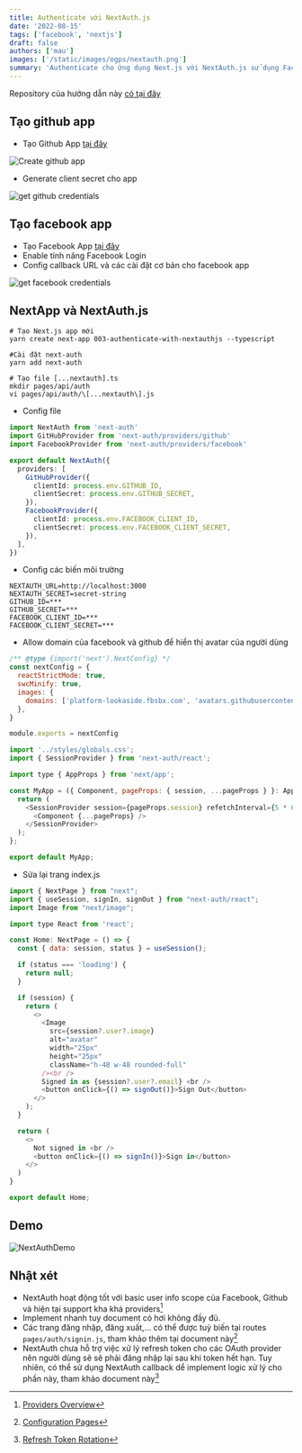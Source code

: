 ```yaml
---
title: Authenticate với NextAuth.js
date: '2022-08-15'
tags: ['facebook', 'nextjs']
draft: false
authors: ['mau']
images: ['/static/images/ogps/nextauth.png']
summary: 'Authenticate cho ứng dụng Next.js với NextAuth.js sử dụng Facebook & Github làm OAuth provider'
---
```


<TOCInline toc={props.toc} asDisclosure />

Repository của hướng dẫn này [có tại đây](https://github.com/vntechies/003-authenticate-with-nextauthjs)

## Tạo github app

- Tạo Github App [tại đây](https://github.com/settings/apps)

![Create github app](/static/images/assets/github-create.png)

- Generate client secret cho app

![get github credentials](/static/images/assets/github-app.png)

## Tạo facebook app

- Tạo Facebook App [tại đây](https://developers.facebook.com/apps/create/)
- Enable tính năng Facebook Login
- Config callback URL và các cài đặt cơ bản cho facebook app

![get facebook credentials](/static/images/assets/facebook-app.png)

## NextApp và NextAuth.js

```shell:shell
# Tạo Next.js app mới
yarn create next-app 003-authenticate-with-nextauthjs --typescript

#Cài đặt next-auth
yarn add next-auth

# Tạo file [...nextauth].ts
mkdir pages/api/auth
vi pages/api/auth/\[...nextauth\].js
```

- Config file

```js:[...nextauth].ts
import NextAuth from 'next-auth'
import GitHubProvider from 'next-auth/providers/github'
import FacebookProvider from 'next-auth/providers/facebook'

export default NextAuth({
  providers: [
    GitHubProvider({
      clientId: process.env.GITHUB_ID,
      clientSecret: process.env.GITHUB_SECRET,
    }),
    FacebookProvider({
      clientId: process.env.FACEBOOK_CLIENT_ID,
      clientSecret: process.env.FACEBOOK_CLIENT_SECRET,
    }),
  ],
})
```

- Config các biến môi trường

```env:.env.local
NEXTAUTH_URL=http://localhost:3000
NEXTAUTH_SECRET=secret-string
GITHUB_ID=***
GITHUB_SECRET=***
FACEBOOK_CLIENT_ID=***
FACEBOOK_CLIENT_SECRET=***
```

- Allow domain của facebook và github để hiển thị avatar của người dùng

```js:next.config.js
/** @type {import('next').NextConfig} */
const nextConfig = {
  reactStrictMode: true,
  swcMinify: true,
  images: {
    domains: ['platform-lookaside.fbsbx.com', 'avatars.githubusercontent.com'],
  },
}

module.exports = nextConfig
```

```js:pages/_app.js
import '../styles/globals.css';
import { SessionProvider } from 'next-auth/react';

import type { AppProps } from 'next/app';

const MyApp = ({ Component, pageProps: { session, ...pageProps } }: AppProps) => {
  return (
    <SessionProvider session={pageProps.session} refetchInterval={5 * 60}>
      <Component {...pageProps} />
    </SessionProvider>
  );
};

export default MyApp;
```

- Sửa lại trang index.js

```js:pages/index.js
import { NextPage } from "next";
import { useSession, signIn, signOut } from "next-auth/react";
import Image from "next/image";

import type React from 'react';

const Home: NextPage = () => {
  const { data: session, status } = useSession();

  if (status === 'loading') {
    return null;
  }

  if (session) {
    return (
      <>
        <Image
          src={session?.user?.image}
          alt="avatar"
          width="25px"
          height="25px"
          className="h-48 w-48 rounded-full"
        /><br />
        Signed in as {session?.user?.email} <br />
        <button onClick={() => signOut()}>Sign Out</button>
      </>
    );
  }

  return (
    <>
      Not signed in <br />
      <button onClick={() => signIn()}>Sign in</button>
    </>
  )
}

export default Home;
```

## Demo

![NextAuthDemo](/static/images/assets/next-auth-demo.png)

## Nhật xét

- NextAuth hoạt động tốt với basic user info scope của Facebook, Github và hiện tại support kha khá providers[^1]
- Implement nhanh tuy document có hơi không đầy đủ.
- Các trang đăng nhập, đăng xuất,... có thể được tuỳ biến tại routes `pages/auth/signin.js`, tham khảo thêm tại document này[^2]
- NextAuth chưa hỗ trợ việc xử lý refresh token cho các OAuth provider nên người dùng sẽ sẽ phải đăng nhập lại sau khi token hết hạn.
  Tuy nhiên, có thể sử dụng NextAuth callback dể implement logic xử lý cho phần này, tham khảo document này[^3]

[^1]: [Providers Overview](https://next-auth.js.org/providers/)
[^2]: [Configuration Pages](https://next-auth.js.org/configuration/pages)
[^3]: [Refresh Token Rotation](https://next-auth.js.org/tutorials/refresh-token-rotation)
